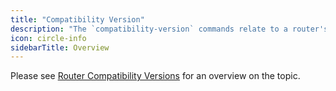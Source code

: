 ---
title: "Compatibility Version"
description: "The `compatibility-version` commands relate to a router's compatibility version."
icon: circle-info
sidebarTitle: Overview
---

Please see [Router Compatibility Versions](/concepts/router-compatibility-versions) for an overview on the topic.


